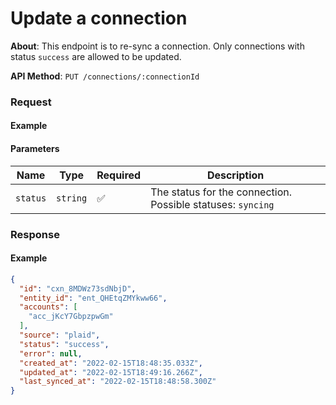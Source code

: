 
# Update a connection

**About**: This endpoint is to re-sync a connection. Only connections with status `success` are allowed to be updated.

**API Method**: `PUT /connections/:connectionId`

### Request

#### Example
<ConnectionsUpdate />

#### Parameters

| Name          | Type     | Required | Description                                                 |
|---------------|----------|----------|-------------------------------------------------------------|
| `status`      | `string` | ✅        | The status for the connection. Possible statuses: `syncing`   |

### Response

#### Example
```json
{
  "id": "cxn_8MDWz73sdNbjD",
  "entity_id": "ent_QHEtqZMYkww66",
  "accounts": [
    "acc_jKcY7GbpzpwGm"
  ],
  "source": "plaid",
  "status": "success",
  "error": null,
  "created_at": "2022-02-15T18:48:35.033Z",
  "updated_at": "2022-02-15T18:49:16.266Z",
  "last_synced_at": "2022-02-15T18:48:58.300Z"
}
```
